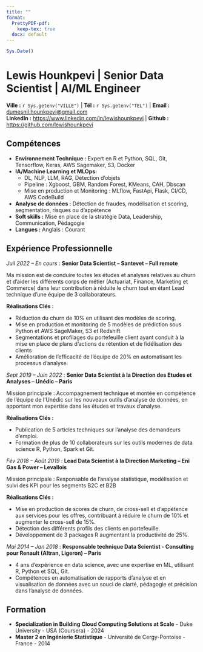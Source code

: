 ```yaml
---
title: ""
format:
  PrettyPDF-pdf:
    keep-tex: true
  docx: default
---
```


```r
Sys.Date()
```

# Lewis Hounkpevi \| Senior Data Scientist \| AI/ML Engineer

\begin{center}Forte expertise en IA/ML, Python, R, AWS Cloud\end{center}

**Ville :**  `r Sys.getenv("VILLE")` \| **Tél :** `r Sys.getenv("TEL")` \| **Email :** [dumesnil.hounkpevi\@gmail.com](mailto:dumesnil.hounkpevi@gmail.com) \
**LinkedIn :** <https://www.linkedin.com/in/lewishounkpevi> \| **Github :** <https://github.com/lewishounkpevi>



<!-- ## Résumé -->

<!-- Senior Data Scientist expérimenté avec une expertise en machine learning, analyse de données et outils tels que Python, R et AWS. Possède une solide expérience en leadership et en formation d'équipes, avec des contributions significatives dans divers secteurs. Diplômé en ingénierie statistique, reconnu pour ses compétences en modélisation, segmentation et réduction du churn. -->

## Compétences

-   **Environnement Technique :** Expert en R et Python, SQL, Git, Tensorflow, Keras, AWS Sagemaker, S3, Docker
-   **IA/Machine Learning et MLOps:**
    -   DL, NLP, LLM, RAG, Détection d'objets
    -   Pipeline : Xgboost, GBM, Random Forest, KMeans, CAH, Dbscan
    -   Mise en production et Monitoring : MLflow, FastApi, Flask, CI/CD, AWS CodeBuild
-   **Analyse de données :** Détection de fraudes, modélisation et scoring, segmentation, risques ou d’appétence
-   **Soft skills :** Mise en place de la stratégie Data, Leadership, Communication, Pédagogie
-   **Langues :** Anglais : Courant

## Expérience Professionnelle

*Juil 2022 – En cours* : **Senior Data Scientist – Santevet – Full remote**

Ma mission est de conduire toutes les études et analyses relatives au churn et d’aider les différents corps de métier (Actuariat, Finance, Marketing et Commerce) dans leur contribution à réduite le churn tout en étant Lead technique d’une équipe de 3 collaborateurs.

**Réalisations Clés :**

-   Réduction du churn de 10% en utilisant des modèles de scoring.
-   Mise en production et monitoring de 5 modèles de prédiction sous Python et AWS SageMaker, S3 et Redshift
-   Segmentations et profilages du portefeuille client ayant conduit à la mise en place de plans d'actions de rétention et de fidélisation des clients
-   Amélioration de l’efficacité de l’équipe de 20% en automatisant les processus d’analyse.

*Sept 2019 – Juin 2022* : **Senior Data Scientist à la Direction des Etudes et Analyses – Unédic – Paris**

Mission principale : Accompagnement technique et montée en compétence de l'équipe de l'Unédic sur les nouveaux outils d'analyse de données, en apportant mon expertise dans les études et travaux d'analyse.

**Réalisations Clés :**

-   Publication de 5 articles techniques sur l'analyse des demandeurs d’emploi.
-   Formation de plus de 10 collaborateurs sur les outils modernes de data science R, Python, Spark et Git.

*Fév 2018 – Août 2019* : **Lead Data Scientist à la Direction Marketing – Eni Gas & Power – Levallois**

Mission principale : Responsable de l'analyse statistique, modélisation et suivi des KPI pour les segments B2C et B2B

**Réalisations Clés :**

-   Mise en production de scores de churn, de cross-sell et d'appétence aux services pour les offres, contribuant à réduire le churn de 10% et augmenter le cross-sell de 15%.
-   Détection des différents profils des clients en portefeuille.
-   Développement de 3 packages R augmentant la productivité de 25%.

*Mai 2014 – Jan 2018* : **Responsable technique Data Scientist - Consulting pour Renault (Altran, Ligeron) – Paris**

-   4 ans d’expérience en data science, avec une expertise en ML, utilisant R, Python et SQL, Git.
-   Compétences en automatisation de rapports d'analyse et en visualisation de données avec un souci de clarté, pédagogie et précision dans l'analyse de données.

## Formation

-   **Specialization in Building Cloud Computing Solutions at Scale** - Duke University - USA (Coursera) - 2024
-   **Master 2 en Ingénierie Statistique** - Université de Cergy-Pontoise - France - 2014
